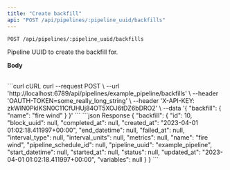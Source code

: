 ```yaml
---
title: "Create backfill"
api: "POST /api/pipelines/:pipeline_uuid/backfills"
---
```

`POST /api/pipelines/:pipeline_uuid/backfills`

<ParamField path="pipeline_uuid" type="string" required>
  Pipeline UUID to create the backfill for.
</ParamField>

<b>Body</b>
<br />
<br />

<ParamField body="backfill" type="object" required>
  <Expandable title="payload" defaultOpen="true">
    <ParamField body="name" type="string" required>
    </ParamField>
  </Expandable>
</ParamField>

<RequestExample>
```curl cURL
curl --request POST \
  --url 'http://localhost:6789/api/pipelines/example_pipeline/backfills' \
  --header 'OAUTH-TOKEN=some_really_long_string' \
  --header 'X-API-KEY: zkWlN0PkIKSN0C11CfUHUj84OT5XOJ6tDZ6bDRO2' \
  --data '{
    "backfill": {
      "name": "fire wind"
    }
  }'
```
</RequestExample>
<ResponseExample>
```json Response
{
  "backfill": {
    "id": 10,
    "block_uuid": null,
    "completed_at": null,
    "created_at": "2023-04-01 01:02:18.411997+00:00",
    "end_datetime": null,
    "failed_at": null,
    "interval_type": null,
    "interval_units": null,
    "metrics": null,
    "name": "fire wind",
    "pipeline_schedule_id": null,
    "pipeline_uuid": "example_pipeline",
    "start_datetime": null,
    "started_at": null,
    "status": null,
    "updated_at": "2023-04-01 01:02:18.411997+00:00",
    "variables": null
  }
}
```
</ResponseExample>
